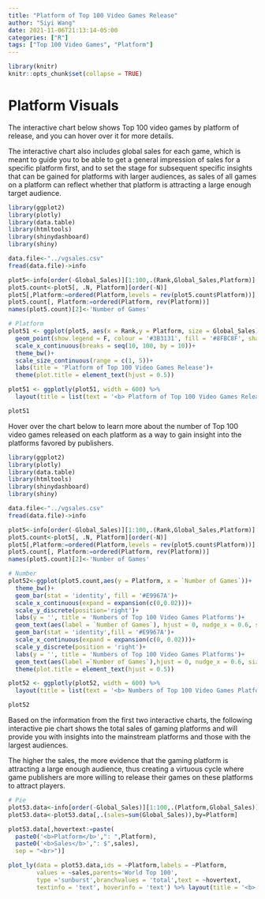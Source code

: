 ```yaml
---
title: "Platform of Top 100 Video Games Release"
author: "Siyi Wang"
date: 2021-11-06T21:13:14-05:00
categories: ["R"]
tags: ["Top 100 Video Games", "Platform"]
---
```


```r
library(knitr)
knitr::opts_chunk$set(collapse = TRUE)
```

# Platform Visuals

The interactive chart below shows Top 100 video games by platform of release, and you can hover over it for more details. 

The interactive chart also includes global sales for each game, which is meant to guide you to be able to get a general impression of sales for a specific platform first, and to set the stage for subsequent specific insights that can be gained for platforms with larger audiences, as sales of all games on a platform can reflect whether that platform is attracting a large enough target audience.

```r
library(ggplot2)
library(plotly)
library(data.table)
library(htmltools)
library(shinydashboard)
library(shiny)

data.file<-"../vgsales.csv"
fread(data.file)->info

plot5<-info[order(-Global_Sales)][1:100,.(Rank,Global_Sales,Platform)]
plot5.count<-plot5[, .N, Platform][order(-N)]
plot5[,Platform:=ordered(Platform,levels = rev(plot5.count$Platform))]
plot5.count[, Platform:=ordered(Platform, rev(Platform))]
names(plot5.count)[2]<-'Number of Games'

# Platform
plot51 <- ggplot(plot5, aes(x = Rank,y = Platform, size = Global_Sales))+
  geom_point(show.legend = F, colour = '#3B3131', fill = '#8FBC8F', shape = 21)+
  scale_x_continuous(breaks = seq(10, 100, by = 10))+
  theme_bw()+
  scale_size_continuous(range = c(1, 5))+
  labs(title = 'Platform of Top 100 Video Games Release')+
  theme(plot.title = element_text(hjust = 0.5))

plot51 <- ggplotly(plot51, width = 600) %>%
  layout(title = list(text = '<b> Platform of Top 100 Video Games Release <b>', font = list(size = 15)))

plot51


```

Hover over the chart below to learn more about the number of Top 100 video games released on each platform as a way to gain insight into the platforms favored by publishers.

```r
library(ggplot2)
library(plotly)
library(data.table)
library(htmltools)
library(shinydashboard)
library(shiny)

data.file<-"../vgsales.csv"
fread(data.file)->info

plot5<-info[order(-Global_Sales)][1:100,.(Rank,Global_Sales,Platform)]
plot5.count<-plot5[, .N, Platform][order(-N)]
plot5[,Platform:=ordered(Platform,levels = rev(plot5.count$Platform))]
plot5.count[, Platform:=ordered(Platform, rev(Platform))]
names(plot5.count)[2]<-'Number of Games'

# Number
plot52<-ggplot(plot5.count,aes(y = Platform, x = `Number of Games`))+
  theme_bw()+
  geom_bar(stat = 'identity', fill = '#E9967A')+
  scale_x_continuous(expand = expansion(c(0,0.02)))+
  scale_y_discrete(position='right')+
  labs(y = '', title = 'Numbers of Top 100 Video Games Platforms')+
  geom_text(aes(label = `Number of Games`), hjust = 0, nudge_x = 0.6, size = 3)+
  geom_bar(stat = 'identity',fill = '#E9967A')+
  scale_x_continuous(expand = expansion(c(0, 0.02)))+
  scale_y_discrete(position = 'right')+
  labs(y = '', title = 'Numbers of Top 100 Video Games Platforms')+
  geom_text(aes(label =`Number of Games`),hjust = 0, nudge_x = 0.6, size = 3)+
  theme(plot.title = element_text(hjust = 0.5))

plot52 <- ggplotly(plot52, width = 600) %>%
  layout(title = list(text = '<b> Numbers of Top 100 Video Games Platforms <b>', font = list(size = 15)))

plot52


```

Based on the information from the first two interactive charts, the following interactive pie chart shows the total sales of gaming platforms and will provide you with insights into the mainstream platforms and those with the largest audiences. 

The higher the sales, the more evidence that the gaming platform is attracting a large enough audience, thus creating a virtuous cycle where game publishers are more willing to release their games on these platforms to attract players.

```r
# Pie
plot53.data<-info[order(-Global_Sales)][1:100,.(Platform,Global_Sales)]
plot53.data<-plot53.data[,.(sales=sum(Global_Sales)),by=Platform]

plot53.data[,hovertext:=paste(
  paste0('<b>Platform</b>',": ",Platform),
  paste0('<b>Sales</b>',": $",sales),
  sep = "<br>")]

plot_ly(data = plot53.data,ids = ~Platform,labels = ~Platform,
        values = ~sales,parents='World Top 100',
        type ='sunburst',branchvalues = 'total',text = ~hovertext,
        textinfo = 'text', hoverinfo = 'text') %>% layout(title = '<b> Sales of Top 100 Video Games Platforms (in millions) <b>')



```

